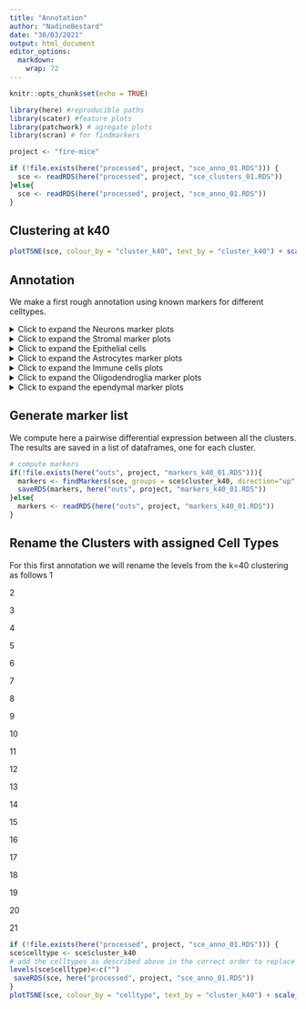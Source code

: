 ```yaml
---
title: "Annotation"
author: "NadineBestard"
date: "30/03/2021"
output: html_document
editor_options: 
  markdown: 
    wrap: 72
---
```


```r
knitr::opts_chunk$set(echo = TRUE)
```

```r
library(here) #reproducible paths
library(scater) #feature plots
library(patchwork) # agregate plots
library(scran) # for findmarkers
```

```r
project <- "fire-mice"
```

```r
if (!file.exists(here("processed", project, "sce_anno_01.RDS"))) {
  sce <- readRDS(here("processed", project, "sce_clusters_01.RDS"))
}else{
  sce <- readRDS(here("processed", project, "sce_anno_01.RDS"))
}
```
## Clustering at k40
```r
plotTSNE(sce, colour_by = "cluster_k40", text_by = "cluster_k40") + scale_color_hue()
```

## Annotation

We make a first rough annotation using known markers for different
celltypes.

<details>
  <summary>Click to expand the Neurons marker plots</summary>
```r
#Neurons:
list_plots <- lapply(c("Snap25", "Stmn2", "Rbfox3", "Gabrb2"),
                     function(x)plotTSNE(sce, colour_by = x ))

wrap_plots(list_plots) +  plot_annotation(title = "Neurons")
```

```r
plotExpression(sce, features=c("Snap25", "Stmn2", "Rbfox3", "Gabrb2") ,
    x="cluster_k40", colour_by = "cluster_k40", ncol=1) + scale_color_hue()
```

```r
#Inhibitory neurons

list_plots <- lapply(c("Gad1", "Gad2", "Slc32a1", "Pvalb"),
                     function(x)plotTSNE(sce, colour_by = x ))
wrap_plots(list_plots) +  plot_annotation(title =  "Inhibitory Neurons")
```

```r
plotExpression(sce, features=c("Gad1", "Gad2", "Slc32a1", "Pvalb"),
    x="cluster_k40", colour_by = "cluster_k40", ncol=1) + scale_color_hue()
```

```r
# Excitatory neurons

list_plots <- lapply(c("Satb2", "Slc12a6", "Slc17a7"),
                     function(x)plotTSNE(sce, colour_by = x )) 
wrap_plots(list_plots) +  plot_annotation(title =  "Exitatory Neurons")
```

```r
plotExpression(sce, features=c("Satb2", "Slc12a6", "Slc17a7"),
    x="cluster_k40", colour_by = "cluster_k40", ncol=1) + scale_color_hue()
```

```r
# RBFOX3 (and other Granulate cell markers)
list_plots <- lapply(c("Cdh15", "Calb2", "Rbfox3", "Reln"),
function(x)plotTSNE(sce, colour_by = x )) 
wrap_plots(list_plots) +  plot_annotation(title =  "RBFO3+ Neurons")
```

```r
plotExpression(sce, features=c("Cdh15", "Calb2", "Rbfox3", "Reln"),
    x="cluster_k40", colour_by = "cluster_k40", ncol=1) + scale_color_hue()
```

</details>

<details>
  <summary>Click to expand the Stromal  marker plots</summary>
```r
#Stromal

list_plots <- lapply(c( "Lamb1" , 
                                     "Hspg2", 
                                     "Col4a1", 
                                     "Fn1", 
                                     "Lama2"),
            function(x) plotTSNE(sce, colour_by = x ))

wrap_plots(list_plots) +  plot_annotation(title =  "Stromal")
```

```r
plotExpression(sce, features=c( "Lamb1" , 
                                     "Hspg2", 
                                     "Col4a1", 
                                     "Fn1", 
                                     "Lama2"),
    x="cluster_k40", colour_by = "cluster_k40", ncol=1) + scale_color_hue()
```

```r
# Endothelial cells and pericytes

list_plots <- lapply(c( "Cldn5",   
                                     "Icam2",
                                     "Pdgfrb", 
                                     "Notch3", 
                                     "Vwf",
                                     "Flt1",
                                     "Mecom"),
                     function(x)plotTSNE(sce, colour_by = x ))
wrap_plots(list_plots) +  plot_annotation(title =  " Endothelial cells and pericytes")
```

```r
plotExpression(sce, features=c( "Cldn5",   
                                     "Icam2",
                                     "Pdgfrb", 
                                     "Notch3", 
                                     "Vwf",
                                     "Flt1",
                                     "Mecom"),
    x="cluster_k40", colour_by = "cluster_k40", ncol=1) + scale_color_hue()
```

</details>

<details>
  <summary>Click to expand the Epithelial cells</summary>
```r
list_plots <- lapply(c("Ttr", "Kcnj13", "Krt18"),
                     function(x)plotTSNE(sce, colour_by = x ))
wrap_plots(list_plots) +  plot_annotation(title =  "Choroid plexus epithelial cells")
```

```r
plotExpression(sce, features=c("Ttr", "Kcnj13", "Krt18"),
    x="cluster_k40", colour_by = "cluster_k40", ncol=1) + scale_color_hue()
```

</details>

<details>
  <summary>Click to expand the Astrocytes marker plots</summary>

```r
# Astrocytes

list_plots <- lapply(c("Gja1",
                                    "Aqp4", 
                                    "Glul", 
                                    "Sox9", 
                                    "Ndrg2", 
                                    "Gfap", 
                                    "Aldh1a1", 
                                    "Aldh1l1", 
                                    "Vim", 
                                    "Apoe", 
                                    "Fgfr3"),
                     function(x)plotTSNE(sce, colour_by = x ))
wrap_plots(list_plots) +  plot_annotation(title = "Astrocyte")
```

```r
plotExpression(sce, features=c("Gja1",
                                    "Aqp4", 
                                    "Glul", 
                                    "Sox9", 
                                    "Ndrg2", 
                                    "Gfap", 
                                    "Aldh1a1", 
                                    "Aldh1l1", 
                                    "Vim", 
                                    "Apoe", 
                                    "Fgfr3"),
    x="cluster_k40", colour_by = "cluster_k40", ncol=1) + scale_color_hue()
```

```r
#Astrocyte markers as described in Zeisel et al. 2018 in the mouse for telencephalon and non-telencephalon astrocytes

list_plots <- lapply(c( "Agt", 
                                     "Mfge8",  
                                     "Slc6a11",
                                     "Slc6a9", 
                                     "Gdf10",
                                     "Islr",
                                     "Gfap",
                                     "Aqp4")  ,
                     function(x)plotTSNE(sce, colour_by = x ))
wrap_plots(list_plots) +  plot_annotation(title = "Astrocyte mouse telecephalon")
```

</details>

<details>
  <summary>Click to expand the Immune cells plots</summary>

```r
#Microglia and macrophages

list_plots <- lapply(c( "Cd74", 
                                     "Spi1", 
                                     "Mrc1", 
                                     "Tmem119", 
                                     "Cx3cr1", 
                                     "Aif1",
                                     "P2ry12",
                                     "C1qc",
                                     "C1qa"),
            function(x)plotTSNE(sce, colour_by = x )) 
wrap_plots(list_plots) +  plot_annotation(title = "Microglia and macrophages")
```

```r
plotExpression(sce, features=c( "Cd74", 
                                     "Spi1", 
                                     "Mrc1", 
                                     "Tmem119", 
                                     "Cx3cr1", 
                                     "Aif1",
                                     "P2ry12",
                                     "C1qc",
                                     "C1qa"),
    x="cluster_k40", colour_by = "cluster_k40", ncol=1) + scale_color_hue()
```

```r
# Border associated mcrophages
list_plots <- lapply(c( "Mrc1", "Ms4a7", "Apoe"),
            function(x)plotTSNE(sce, colour_by = x )) 
wrap_plots(list_plots) +  plot_annotation(title = "Border associated macrophages")
```

```r
plotExpression(sce, features=c( "Mrc1", "Ms4a7", "Apoe"),
    x="cluster_k40", colour_by = "cluster_k40", ncol=1) + scale_color_hue()
```

```r
# Immune cells 
list_plots <- lapply(c( 
  # Tcells
  "Cd3e", 
  # Bcells
  "Cd19", 
  # Natural killer
  "Klrb1c", "Cd209a", 
  # all immune cells (CD45)
  "Ptprc"),
            function(x)plotTSNE(sce, 
                                colour_by = x ,
                                point_alpha=0.3,
                                point_size = 0.5)) 
wrap_plots(list_plots) +  plot_annotation(title = "Immune cells")
```

```r
plotExpression(sce, features=c( 
  # Tcells
  "Cd3e", 
  # Bcells
  "Cd19", 
  # Natural killer
  "Klrb1c", "Cd209a", 
  # all immune cells (CD45)
  "Ptprc"),
    x="cluster_k40", colour_by = "cluster_k40", ncol=1) + scale_color_hue()
```

```r
#monocybes/neutrophils
list_plots <- lapply(c( 
  # monocytes
  "S100a9",
  #neutrophils
  "Ly6g", "Camp"),
            function(x)plotTSNE(sce, 
                                colour_by = x ,
                                point_alpha=0.3,
                                point_size = 0.5)) 
wrap_plots(list_plots) +  plot_annotation(title = "Monocytes and Neutorphils cells")
```

```r
plotExpression(sce, features=c( 
   # monocytes
  "S100a9",
  #neutrophils
  "Ly6g", "Camp"),
    x="cluster_k40", colour_by = "cluster_k40", ncol=1) + scale_color_hue()
```

</details>

<details>
  <summary>Click to expand the Oligodendroglia marker plots</summary>
```r
#OPCs

list_plots <- lapply(c("Pdgfra", 
                                    "Cspg4", 
                                    "Gpr17", 
                                    "Ptprz1",
                                    "Olig1", 
                                    "Olig2", 
                                    "Pcdh15", 
                                    "Ptgds",
                                    "Bcan"),
            function(x)plotTSNE(sce, colour_by = x )) 
wrap_plots(list_plots) +  plot_annotation(title = "OPCS")
```

```r
plotExpression(sce, features=c("Pdgfra", 
                                    "Cspg4", 
                                    "Gpr17", 
                                    "Ptprz1",
                                    "Olig1", 
                                    "Olig2", 
                                    "Pcdh15", 
                                    "Ptgds",
                                    "Bcan"),
    x="cluster_k40", colour_by = "cluster_k40", ncol=1) + scale_color_hue()
```

```r
#Oligodendrocytes

list_plots <- lapply(c("Plp1", 
                                    "Cnp", 
                                    "Mag", 
                                    "Mog", 
                                    "Mobp", 
                                    "Mbp", 
                                    "Sox10" ), 
            function(x)plotTSNE(sce, colour_by = x ))
wrap_plots(list_plots) +  plot_annotation(title =  "Oligodendrocytes")
```

```r
plotExpression(sce, features=c("Plp1", 
                                    "Cnp", 
                                    "Mag", 
                                    "Mog", 
                                    "Mobp", 
                                    "Mbp", 
                                    "Sox10" ),
    x="cluster_k40", colour_by = "cluster_k40", ncol=1) + scale_color_hue()
```

</details>

<details>
  <summary>Click to expand the ependymal marker plots</summary>
```r
list_plots <- lapply(c("Vit", "Sox9", "Dynlrb2", "Ccdc153", "Rsph1", "Tm4sf1", "Pcp4l1", "Pcp4", "Hspa2", "Cd24a", "Mt2", "Chchd10"), 
           function(x)plotTSNE(sce, colour_by = x )) 
wrap_plots(list_plots) +  plot_annotation(title =  "Ependymal")

```

</details>

## Generate marker list

We compute here a pairwise differential expression between all the clusters. The results are saved in a list of dataframes, 
one for each cluster. 


```r
# compute markers
if(!file.exists(here("outs", project, "markers_k40_01.RDS"))){
  markers <- findMarkers(sce, groups = sce$cluster_k40, direction="up", lfc=1)
  saveRDS(markers, here("outs", project, "markers_k40_01.RDS"))
}else{
  markers <- readRDS(here("outs", project, "markers_k40_01.RDS"))
}
```

## Rename the Clusters with assigned Cell Types

For this first annotation we will rename the levels from the k=40
clustering as follows
1 

2 

3 

4 

5 

6 

7 

8 

9 

10

11

12

13

14

15

16

17

18

19

20

21

```r
if (!file.exists(here("processed", project, "sce_anno_01.RDS"))) {
sce$celltype <- sce$cluster_k40 
# add the celltypes as described above in the correct order to replace the levels.
levels(sce$celltype)<-c("")
 saveRDS(sce, here("processed", project, "sce_anno_01.RDS"))
}
plotTSNE(sce, colour_by = "celltype", text_by = "cluster_k40") + scale_color_hue()

```
